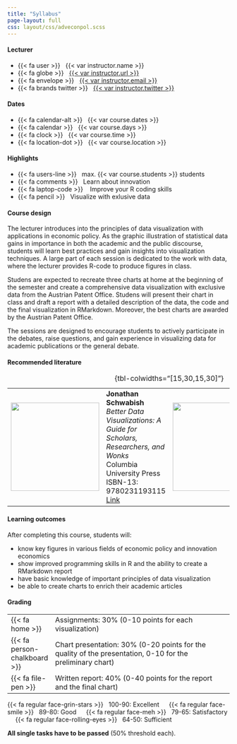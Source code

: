 ```yaml
---
title: "Syllabus"
page-layout: full
css: layout/css/adveconpol.scss
---
```


::: {.grid .course-info .course-info-syllabus}

::: {.g-col-12 .g-col-sm-6 .g-col-md-4}
#### Lecturer

- {{< fa user >}} &nbsp; {{< var instructor.name >}}
- {{< fa globe >}} &nbsp; [{{< var instructor.url >}}]({{< var instructor.url >}})
- {{< fa envelope >}} &nbsp; <a href="mailto:{{< var instructor.email >}}">{{< var instructor.email >}}</a>
- {{< fa brands twitter >}} &nbsp; [{{< var instructor.twitter >}}](https://www.twitter.com/{{< var instructor.twitter >}})
:::

::: {.g-col-12 .g-col-sm-6 .g-col-md-4}
#### Dates

- {{< fa calendar-alt >}} &nbsp; {{< var course.dates >}}
- {{< fa calendar >}} &nbsp; {{< var course.days >}}
- {{< fa clock >}} &nbsp; {{< var course.time >}}
- {{< fa location-dot >}} &nbsp; {{< var course.location >}}
:::

::: {.g-col-12 .g-col-sm-6 .g-col-md-4}
#### Highlights

- {{< fa users-line >}} &nbsp; max. {{< var course.students >}} students
- {{< fa comments >}} &nbsp; Learn about innovation
- {{< fa laptop-code >}} &nbsp;&nbsp; Improve your R coding skills
- {{< fa pencil >}} &nbsp; Visualize with exlusive data
:::

:::


#### Course design

The lecturer introduces into the principles of data visualization with applications in economic policy. As the graphic illustration of statistical data gains in importance in both the academic and the public discourse, students will learn best practices and gain insights into visualization techniques. A large part of each session is dedicated to the work with data, where the lecturer provides R-code to produce figures in class.

Studens are expected to recreate three charts at home at the beginning of the semester and create a comprehensive data visualization with exclusive data from the Austrian Patent Office. Studens will present their chart in class and draft a report with a detailed description of the data, the code and the final visualization in RMarkdown. Moreover, the best charts are awarded by the Austrian Patent Office.

The sessions are designed to encourage students to actively participate in the debates, raise questions, and gain experience in visualizing data for academic publications or the general debate.

#### Recommended literature

::: {.recommended-lit }
|   |   |   |   |
|---:|---|--:|---|
| ![](data/img/schwabish.jpg){height=200px} | **Jonathan Schwabish** <br> *Better Data Visualizations: A Guide for Scholars, Researchers, and Wonks* <br> Columbia University Press <br> ISBN-13: 9780231193115 <br> [Link](https://cup.columbia.edu/book/better-data-visualizations/9780231193115) | ![](data/img/spiegelhalter.jpeg){height=200px} | **David Spiegelhalter** <br> *The Art of Statistics: Learning from Data* <br> Penguin Books UK <br> ISBN-13: 9780241258767 <br> [Link](https://www.penguin.co.uk/books/294857/the-art-of-statistics-by-spiegelhalter-david/9780241258767) |
: {tbl-colwidths="[15,30,15,30]"}
:::

#### Learning outcomes

After completing this course, students will:

- know key figures in various fields of economic policy and innovation economics
- show improved programming skills in R and the ability to create a RMarkdown report
- have basic knowledge of important principles of data visualization
- be able to create charts to enrich their academic articles

#### Grading

::: { .grading }
 | 
-|---------------------------------------------
 {{< fa home >}} | Assignments: 30\% (0-10 points for each visualization) 
 {{< fa person-chalkboard >}}  | Chart presentation: 30\% (0-20 points for the quality of the presentation, 0-10 for the preliminary chart) 
 {{< fa file-pen >}}  | Written report: 40\% (0-40 points for the report and the final chart) 
:::

{{< fa regular face-grin-stars >}} &nbsp; 100-90: Excellent &emsp;
{{< fa regular face-smile >}} &nbsp; 89-80: Good &emsp;
{{< fa regular face-meh >}} &nbsp; 79-65: Satisfactory &emsp;
{{< fa regular face-rolling-eyes >}} &nbsp; 64-50: Sufficient

**All single tasks have to be passed** (50\% threshold each).